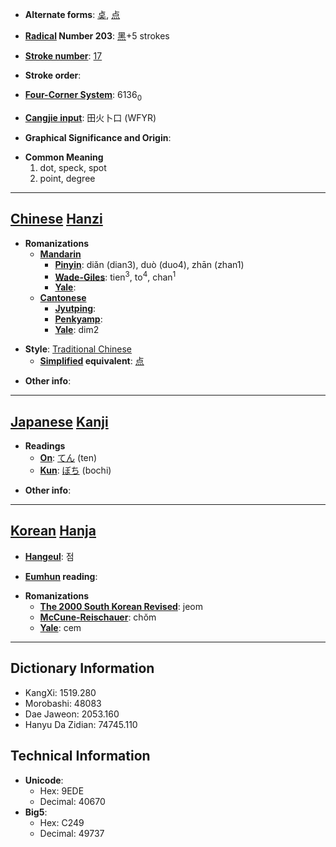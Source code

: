 * '''Alternate forms''': [[奌]], [[点]]

* '''[[Wiktionary:Chinese radical index| Radical]] Number 203''': [[Wiktionary:Chinese radical index 黑|黑]]+5 strokes

* '''[[Wiktionary:Chinese total strokes index|Stroke number]]''': [[Wiktionary:Chinese total strokes index 17|17]]

* '''Stroke order''': 

* '''[[Wiktionary:Chinese four corner index|Four-Corner System]]''': 6136<sub>0</sub>

* '''[[Wiktionary:Chinese Cangjie index|Cangjie input]]''': 田火卜口 (WFYR)

* '''Graphical Significance and Origin''': 

* '''Common Meaning'''
*#dot, speck, spot
*# point, degree


----

== [[Chinese]] [[Hanzi]] ==

* '''Romanizations'''
** '''[[Mandarin]]'''
*** '''[[Pinyin]]''': diǎn (dian3), duò (duo4), zhān (zhan1)
*** '''[[Wade-Giles]]''': tien<sup>3</sup>, to<sup>4</sup>, chan<sup>1</sup>
*** '''[[Yale]]''': 
** '''[[Cantonese]]'''
*** '''[[Jyutping]]''':
*** '''[[Penkyamp]]''': 
*** '''[[Yale]]''': dim2

* '''Style''': [[Traditional Chinese]] 
** '''[[Simplified Chinese|Simplified]] equivalent''': [[点]]

* '''Other info''': 

----

== [[Japanese]] [[Kanji]] ==

* '''Readings'''
** '''[[On]]''': [[てん]] (ten)
** '''[[Kun]]''': [[ぼち]] (bochi)

* '''Other info''':  

----

== [[Korean]] [[Hanja]] ==

* '''[[Hangeul]]''': 점

* '''[[Eumhun]] reading''': 

* '''Romanizations'''
** '''[[The 2000 South Korean Revised Romanization|The 2000 South Korean Revised]]''': jeom
** '''[[McCune-Reischauer]]''': chŏm
** '''[[Yale]]''': cem

----

== Dictionary Information ==

* KangXi: 1519.280
* Morobashi: 48083
* Dae Jaweon: 2053.160
* Hanyu Da Zidian: 74745.110

== Technical Information ==

* '''Unicode''':
** Hex: 9EDE
** Decimal: 40670
* '''Big5''':
** Hex: C249
** Decimal: 49737